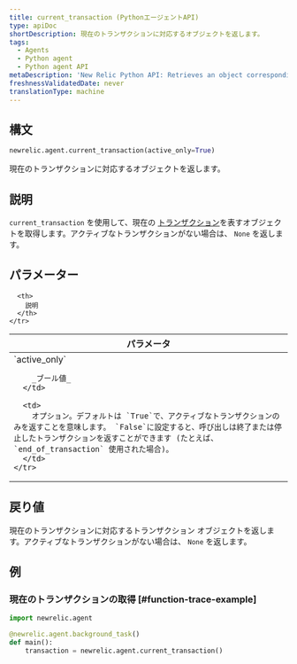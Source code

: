 ```yaml
---
title: current_transaction (PythonエージェントAPI)
type: apiDoc
shortDescription: 現在のトランザクションに対応するオブジェクトを返します。
tags:
  - Agents
  - Python agent
  - Python agent API
metaDescription: 'New Relic Python API: Retrieves an object corresponding to the current transaction, which is used by some other calls.'
freshnessValidatedDate: never
translationType: machine
---
```


## 構文

```py
newrelic.agent.current_transaction(active_only=True)
```

現在のトランザクションに対応するオブジェクトを返します。

## 説明

`current_transaction` を使用して、現在の [トランザクション](/docs/accounts-partnerships/education/getting-started-new-relic/glossary#transaction)を表すオブジェクトを取得します。アクティブなトランザクションがない場合は、 `None` を返します。

## パラメーター

<table>
  <thead>
    <tr>
      <th width="25%">
        パラメータ
      </th>

      <th>
        説明
      </th>
    </tr>
  </thead>

  <tbody>
    <tr>
      <td>
        `active_only`

        _ブール値_
      </td>

      <td>
        オプション。デフォルトは `True`で、アクティブなトランザクションのみを返すことを意味します。 `False`に設定すると、呼び出しは終了または停止したトランザクションを返すことができます (たとえば、 `end_of_transaction` 使用された場合)。
      </td>
    </tr>
  </tbody>
</table>

## 戻り値

現在のトランザクションに対応するトランザクション オブジェクトを返します。アクティブなトランザクションがない場合は、 `None` を返します。

## 例

### 現在のトランザクションの取得 [#function-trace-example]

```py
import newrelic.agent

@newrelic.agent.background_task()
def main():
    transaction = newrelic.agent.current_transaction()
```
